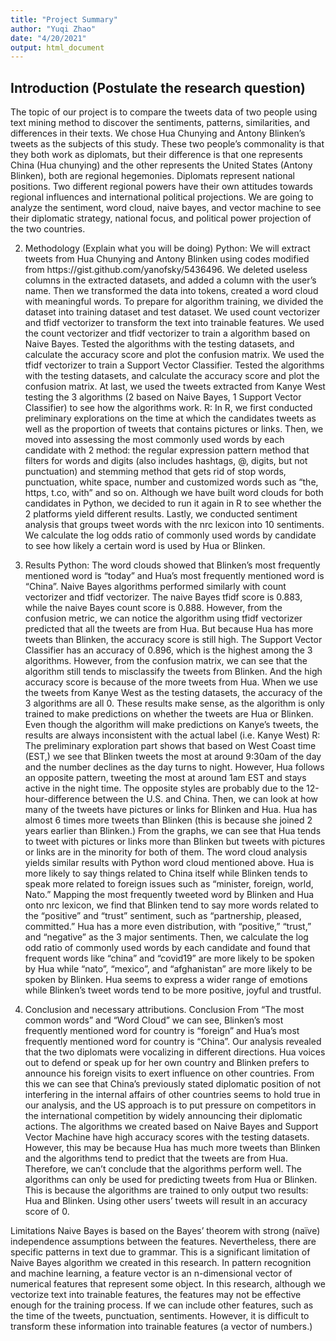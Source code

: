 ```yaml
---
title: "Project Summary"
author: "Yuqi Zhao"
date: "4/20/2021"
output: html_document
---
```





## Introduction (Postulate the research question)

The topic of our project is to compare the tweets data of two people using text mining method to discover the sentiments, patterns, similarities, and differences in their texts. We chose Hua Chunying and Antony Blinken's tweets as the subjects of this study. These two people's commonality is that they both work as diplomats, but their difference is that one represents China (Hua chunying) and the other represents the United States (Antony Blinken), both are regional hegemonies. 
Diplomats represent national positions. Two different regional powers have their own attitudes towards regional influences and international political projections. We are going to analyze the sentiment, word cloud, naive bayes, and vector machine to see their diplomatic strategy, national focus, and political power projection of the two countries. 
 
2. Methodology (Explain what you will be doing)
Python:
We will extract tweets from Hua Chunying and Antony Blinken using codes modified from https://gist.github.com/yanofsky/5436496. We deleted useless columns in the extracted datasets, and added a column with the user’s name.
Then we transformed the data into tokens, created a word cloud with meaningful words.
 To prepare for algorithm training, we divided the dataset into training dataset and test dataset. We used count vectorizer and tfidf vectorizer to transform the text into trainable features.
We used the count vectorizer and tfidf vectorizer to train a algorithm based on Naive Bayes. Tested the algorithms with the testing datasets, and calculate the accuracy score and plot the confusion matrix.
We used the tfidf vectorizer to train a Support Vector Classifier. Tested the algorithms with the testing datasets, and calculate the accuracy score and plot the confusion matrix.
At last, we used the tweets extracted from Kanye West testing the 3 algorithms (2 based on Naive Bayes, 1 Support Vector Classifier) to see how the algorithms work.
R: 
In R, we first conducted preliminary explorations on the time at which the candidates tweets as well as the proportion of tweets that contains pictures or links. 
Then, we moved into assessing the most commonly used words by each candidate with 2 method: the regular expression pattern method that filters for words and digits (also includes hashtags, @, digits, but not punctuation) and stemming method that gets rid of stop words, punctuation, white space, number and customized words such as “the, https, t.co, with” and so on. Although we have built word clouds for both candidates in Python, we decided to run it again in R to see whether the 2 platforms yield different results.
Lastly, we conducted sentiment analysis that groups tweet words with the nrc lexicon into 10 sentiments. We calculate the log odds ratio of commonly used words by candidate to see how likely a certain word is used by Hua or Blinken.
3. Results
Python:
The word clouds showed that Blinken's most frequently mentioned word is "today" and Hua's most frequently mentioned word is "China". 
Naive Bayes algorithms performed similarly with count vectorizer and tfidf vectorizer. The naive Bayes tfidf score is  0.883, while the naive Bayes count score is  0.888. However, from the confusion metric, we can notice the algorithm using tfidf vectorizer predicted that all the tweets are from Hua. But because  Hua has more tweets than Blinken, the accuracy score is still high.
The Support Vector Classifier has an accuracy of 0.896, which is the highest among the 3 algorithms. However, from the confusion matrix, we can see that the algorithm still tends to misclassify the tweets from Blinken. And the high accuracy score is because of the more tweets from Hua.
When we use the tweets from Kanye West as the testing datasets, the accuracy of the 3 algorithms are all 0. These results make sense, as the algorithm is only trained to make predictions on whether the tweets are Hua or Blinken. Even though the algorithm will make predictions on Kanye’s tweets, the results are always inconsistent with the actual label (i.e. Kanye West)
R:
The preliminary exploration part shows that based on West Coast time (EST,) we see that Blinken tweets the most at around 9:30am of the day and the number declines as the day turns to night. However, Hua follows an opposite pattern, tweeting the most at around 1am EST and stays active in the night time. The opposite styles are probably due to the 12-hour-difference between the U.S. and China. Then, we can look at how many of the tweets have pictures or links for Blinken and Hua. Hua has almost 6 times more tweets than Blinken (this is because she joined 2 years earlier than Blinken.) From the graphs, we can see that Hua tends to tweet with pictures or links more than Blinken but tweets with pictures or links are in the minority for both of them.
The word cloud analysis yields similar results with Python word cloud mentioned above. Hua is more likely to say things related to China itself while Blinken tends to speak more related to foreign issues such as “minister, foreign, world, Nato.”
Mapping the most frequently tweeted word by Blinken and Hua onto nrc lexicon, we find that Blinken tend to say more words related to the “positive” and “trust” sentiment, such as “partnership, pleased, committed.” Hua has a more even distribution, with “positive,” “trust,” and “negative” as the 3 major sentiments. Then, we calculate the log odd ratio of commonly used words by each candidate and found that frequent words like “china” and “covid19” are more likely to be spoken by Hua while “nato”, “mexico”, and “afghanistan” are more likely to be spoken by Blinken. Hua seems to express a wider range of emotions while Blinken’s tweet words tend to be more positive, joyful and trustful.
 
4. Conclusion and necessary attributions. 
Conclusion 
From “The most common words” and “Word Cloud” we can see, Blinken's most frequently mentioned word for country is "foreign" and Hua's most frequently mentioned word for country is "China". Our analysis revealed that the two diplomats were vocalizing in different directions. Hua voices out to defend or speak up for her own country and Blinken prefers to announce his foreign visits to exert influence on other countries. From this we can see that China's previously stated diplomatic position of not interfering in the internal affairs of other countries seems to hold true in our analysis, and the US approach is to put pressure on competitors in the international competition by widely announcing their diplomatic actions.
The algorithms we created based on Naive Bayes and Support Vector Machine have high accuracy scores with the testing datasets. However, this may be because Hua has much more tweets than Blinken and the algorithms tend to predict that the tweets are from Hua. Therefore, we can’t conclude that the algorithms perform well.
The algorithms can only be used for predicting tweets from Hua or Blinken. This is because the algorithms are trained to only output two results: Hua and Blinken. Using other users’ tweets will result in an accuracy score of 0.
 
Limitations
Naive Bayes is based on the Bayes' theorem with strong (naïve) independence assumptions between the features. Nevertheless, there are specific patterns in text due to grammar. This is a significant limitation of Naive Bayes algorithm we created in this research.
In pattern recognition and machine learning, a feature vector is an n-dimensional vector of numerical features that represent some object. In this research, although we vectorize text into trainable features, the features may not be effective enough for the training process. If we can include other features, such as the time of the tweets, punctuation, sentiments. However, it is difficult to transform these information into trainable features (a vector of numbers.)

